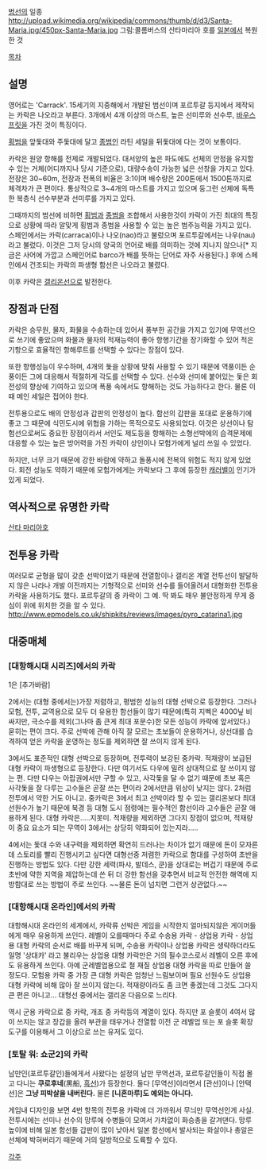 [[범선]]의 일종
http://upload.wikimedia.org/wikipedia/commons/thumb/d/d3/Santa-Maria.jpg/450px-Santa-Maria.jpg
그림:콜롬버스의 산타마리아 호를 [[일본]]에서 복원한 것

[[목차]]

== 설명 ==
영어로는 'Carrack'. 15세기의 지중해에서 개발된 범선이며 포르투갈 등지에서 제작되는 카락은 나오라고 부른다. 3개에서 4개 이상의 마스트, 높은 선미루와 선수루, [[바우스프릿]]을 가진 것이 특징이다.

[[횡범]]을 앞돛대와 주돛대에 달고 [[종범]]인 라틴 세일을 뒤돛대에 다는 것이 보통이다.

카락은 원양 항해를 전제로 개발되었다. 대서양의 높은 파도에도 선체의 안정을 유지할 수 있는 거체(어디까지나 당시 기준으로), 대량수송이 가능한 넓은 선창을 가지고 있다. 전장은 30~60m, 전장과 전폭의 비율은 3:1이며 배수량은 200톤에서 1500톤까지로 체격차가 큰 편이다. 통상적으로 3~4개의 마스트를 가지고 있으며 둥그런 선체에 독특한 복층식 선수부분과 선미루를 가지고 있다.

그때까지의 범선에 비하면 [[횡범]]과 [[종범]]을 조합해서 사용한것이 카락이 가진 최대의 특징으로 상황에 따라 알맞게 횡범과 종범을 사용할 수 있는 높은 범주능력을 가지고 있다. 스페인에서는 카락(carraca)이나 나오(nao)라고 불렀으며 포르투갈에서는 나우(nau)라고 불렀다. 이것은 그저 당시의 양국의 언어로 배를 의미하는 것에 지나지 않으나[* 지금은 사어에 가깝고 스페인어로 barco가 배를 뜻하는 단어로 자주 사용된다.] 후에 스페인에서 건조되는 카락의 파생형 함선은 나오라고 불렸다.

이후 카락은 [[갤리온선]]으로 발전한다.

== 장점과 단점 ==
카락은 승무원, 물자, 화물을 수송하는데 있어서 풍부한 공간을 가지고 있기에 무역선으로 쓰기에 좋았으며 화물과 물자의 적재능력이 좋아 항행기간을 장기화할 수 있어 적은 기항으로 효율적인 항해루트를 선택할 수 있다는 장점이 있다.

또한 항행성능이 우수하며, 4개의 돛을 상황에 맞춰 사용할 수 있기 때문에 역풍이든 순풍이든 그에 대응해서 적절하게 각도를 선택할 수 있다. 선수와 선미에 붙어있는 돛은 회전성의 향상에 기여하고 있으며 폭풍 속에서도 항해하는 것도 가능하다고 한다. 물론 이 때 메인 세일은 접어야 한다. 

전투용으로도 배의 안정성과 갑판의 안정성이 높다. 함선의 갑판을 포대로 운용하기에 좋고 그 때문에 식민도시에 위협을 가하는 목적으로도 사용되었다. 이것은 상선이나 탐험선으로써도 중요한 장점이라서 서인도 제도등을 항해하는 소형선박에의 습격문제에 대응할 수 있는 높은 방어력을 가진 카락이 상인이나 모험가에게 널리 쓰일 수 있었다.

하지만, 너무 크기 때문에 강한 바람에 약하고 돌풍시에 전복의 위험도 적지 않게 있었다. 회전 성능도 약하기 때문에 모험가에게는 카락보다 그 후에 등장한 [[캐러밸]]이 인기가 있게 되었다.

== 역사적으로 유명한 카락 ==
[[산타 마리아호]]

== 전투용 카락 ==
여러모로 균형을 많이 갖춘 선박이었기 때문에 전열함이나 갤리온 계열 전투선이 발달하지 않은 나라나 개발 이전까지는 기형적으로 선미와 선수를 들어올려서 대형화한 전투용 카락을 사용하기도 했다. 포르투갈의 중 카락이 그 예. 딱 봐도 매우 불안정하게 무게 중심이 위에 위치한 것을 알 수 있다.
http://www.epmodels.co.uk/shipkits/reviews/images/pyro_catarina1.jpg
== 대중매체 ==
=== [대항해시대 시리즈]에서의 카락 ===
1은 [추가바람]

2에서는 (대형 중에서는)가장 저렴하고, 평범한 성능의 대형 선박으로 등장한다. 그러나 모험, 전투, 교역용으로 모두 더 유용한 함선들이 많기 때문에(특히 지벡은 4000닢 비싸지만, 극소수를 제외(그나마 좀 큰게 최대 포문수)한 모든 성능이 카락에 앞서있다.) 묻히는 편이 크다. 주로 선박에 관해 아직 잘 모르는 초보들이 운용하거나, 상선대를 습격하여 얻은 카락을 운영하는 정도를 제외하면 잘 쓰이지 않게 된다.

3에서도 표준적인 대형 선박으로 등장하며, 전투력이 보강된 중카락. 적재량이 보급된 대형 카락이 파생형으로 등장한다. 다만 여기서도 다우에 밀려 상대적으로 잘 쓰이지 않는 편. 다만 다우는 아랍권에서만 구할 수 있고, 사각돛을 달 수 없기 때문에 초보 혹은 사각돛을 잘 다루는 고수들은 곧잘 쓰는 편이라 2에서만큼 위상이 낮지는 않다. 2처럼 전투에서 약한 거도 아니고.
중카락은 3에서 최고 선박이라 할 수 있는 갤리온보다 최대 선원수가 높기 때문에 북경 등 대형 도시 점령에는 필수적인 함선이라 고수들은 곧잘 애용하게 된다. 대형 카락은.....지못미. 적재량을 제외하면 그다지 장점이 없으며, 적재량이 중요 요소가 되는 무역이 3에서는 상당히 약화되어 있는지라.....

4에서는 돛대 수와 내구력을 제외하면 확연히 드러나는 차이가 없기 때문에 돈이 모자른데 스토리를 빨리 진행시키고 싶다면 대형선중 저렴한 카락으로 함대를 구성하여 초반을 진행하는 방법도 있다. 다만 강한 세력(파샤, 발데스, 쿤)을 상대로는 버겁기 때문에 주로 초반에 약한 지역을 제압하는데 쓴 뒤 더 강한 함선을 갖추면서 비교적 안전한 해역에 지방함대로 쓰는 방법이 주로 쓰인다. ~~물론 돈이 넘치면 그런거 상관없다.~~

=== [대항해시대 온라인]에서의 카락 ===
대항해시대 온라인의 세계에서, 카락류 선박은 게임을 시작한지 얼마되지않은 게이머들에게 매우 유용하게 쓰인다. 레벨이 오를때마다 주로 수송용 카락 - 상업용 카락 - 상업용 대형 카락의 순서로 배를 바꾸게 되며, 수송용 카락이나 상업용 카락은 생략하더라도 일명 '상대카' 라고 불리우는 상업용 대형 카락만은 거의 필수코스로서 레벨이 오른 후에도 유용하게 쓰인다. 아예 군레벨업용으로 철 재질 상업용 대형 카락을 따로 만들어 쓸 정도다. 모험용 카락 중 가장 큰 대형 카락은 엄청난 느림보이며 필요 선원수도 상업용 대형 카락에 비해 많아 잘 쓰이지 않는다. 적재량이라도 좀 크면 좋겠는데 그것도 그다지 큰 편은 아니고... 대형선 중에서는 갤리온 다음으로 느리다.

역시 군용 카락으로 중 카락, 개조 중 카락등의 계열이 있다. 하지만 포 슬롯이 4여서 많이 쓰지는 않고 장갑을 올려 부관을 태우거나 전열함 이전 군 레벨업 또는 포 슬롯 확장 도구를 이용해서 그 이상으로 쓰는 유저도 있다.
=== [토탈 워: 쇼군2]의 카락 ===
남만인(포르투갈인)들에게서 사왔다는 설정의 남만 무역선과, 포르투갈인들이 직접 몰고 다니는 '''쿠로후네'''(黑船, [[쿠로후네 사건|흑선]])가 등장한다. 둘다 [무역선]이라면서 [관선]이나 [안택선]은 '''그냥 피박살을 내버린다.''' 물론 '''[니혼마루]도 예외는 아니다.''' 

게임내 디자인을 보면 4번 항목의 전투용 카락에 더 가까워서 무늬만 무역선인게 사실. 전투시에는 선미나 선수의 망루에 수병들이 모여서 가차없이 화승총을 갈겨댄다. 망루 높이에 비해 일본 함선들 갑판이 많이 낮아서 일본 함선에서 발사되는 화살이나 총알은 선체에 박혀버리기 때문에 거의 일방적으로 도륙할 수 있다.

[[각주]]
